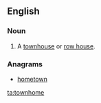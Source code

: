 ==English==

===Noun===
{{en-noun}}

# {{context|US|lang=en}} A [[townhouse]] or [[row house]].

===Anagrams===
* [[hometown#English|hometown]]

[[ta:townhome]]